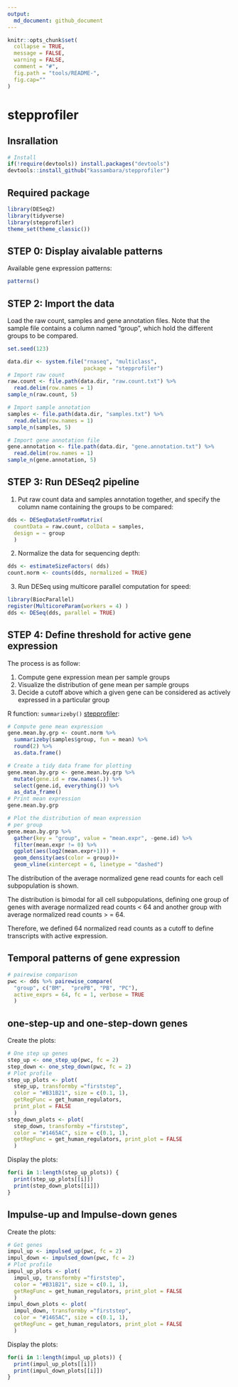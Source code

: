 ```yaml
---
output:
  md_document: github_document
---
```



```r
knitr::opts_chunk$set(
  collapse = TRUE,
  message = FALSE,
  warning = FALSE,
  comment = "#",
  fig.path = "tools/README-",
  fig.cap=""
)
```
   
# stepprofiler
   
   
## Insrallation
   
   
```r
# Install
if(!require(devtools)) install.packages("devtools")
devtools::install_github("kassambara/stepprofiler")
```

   
## Required package
  
```r
library(DESeq2)
library(tidyverse)
library(stepprofiler)
theme_set(theme_classic())
```
   
   
   
## STEP 0: Display aivalable patterns
  
Available gene expression patterns:
  
```r
patterns()
```
   
   
   
## STEP 2: Import the data
   
Load the raw count, samples and gene annotation files. Note that the sample file contains a column named "group", which hold the different groups to be compared.
   
   
```r
set.seed(123)

data.dir <- system.file("rnaseq", "multiclass",
                        package = "stepprofiler")
# Import raw count
raw.count <- file.path(data.dir, "raw.count.txt") %>%
  read.delim(row.names = 1)
sample_n(raw.count, 5)

# Import sample annotation
samples <- file.path(data.dir, "samples.txt") %>%
  read.delim(row.names = 1)
sample_n(samples, 5)

# Import gene annotation file
gene.annotation <- file.path(data.dir, "gene.annotation.txt") %>%
  read.delim(row.names = 1)
sample_n(gene.annotation, 5)
```
    
    
## STEP 3: Run DESeq2 pipeline 
   
1. Put raw count data and samples annotation together, and specify the column name containing the groups to be compared:
   
   
```r
dds <- DESeqDataSetFromMatrix(
  countData = raw.count, colData = samples, 
  design = ~ group
  )
```
   
   
2. Normalize the data for sequencing depth: 
   
```r
dds <- estimateSizeFactors( dds)
count.norm <- counts(dds, normalized = TRUE)
```
   
   
3. Run DESeq using multicore parallel computation for speed: 
   
```r
library(BiocParallel)
register(MulticoreParam(workers = 4) )
dds <- DESeq(dds, parallel = TRUE)
```

   
   
## STEP 4: Define threshold for active gene expression
    
    
The process is as follow:
  
1. Compute gene expression mean per sample groups
2. Visualize the distribution of gene mean per sample groups
3. Decide a cutoff above which a given gene can be considered as actively expressed in a particular group
   
  
R function: `summarizeby()` [stepprofiler]: 
   
   
```r
# Compute gene mean expression
gene.mean.by.grp <- count.norm %>%
  summarizeby(samples$group, fun = mean) %>%
  round(2) %>%
  as.data.frame()

# Create a tidy data frame for plotting
gene.mean.by.grp <- gene.mean.by.grp %>%
  mutate(gene.id = row.names(.)) %>%
  select(gene.id, everything()) %>%
  as_data_frame()
# Print mean expression
gene.mean.by.grp

# Plot the distribution of mean expression
# per group
gene.mean.by.grp %>%
  gather(key = "group", value = "mean.expr", -gene.id) %>%
  filter(mean.expr != 0) %>%
  ggplot(aes(log2(mean.expr+1))) +
  geom_density(aes(color = group))+
  geom_vline(xintercept = 6, linetype = "dashed")
```

    
The distribution of the average normalized gene read counts for each cell subpopulation is shown.   
  
The distribution is bimodal for all cell subpopulations, defining one group of genes with average normalized read counts < 64 and another group with average normalized read counts > = 64. 
  
Therefore, we defined 64 normalized read counts as a cutoff to define transcripts with active expression.  
   
   
## Temporal patterns of gene expression
   
   
```r
# pairewise comparison
pwc <- dds %>% pairewise_compare(
  "group", c("BM",  "prePB", "PB", "PC"),
  active_exprs = 64, fc = 1, verbose = TRUE
  )
```


## one-step-up and one-step-down genes


Create the plots: 

```r
# One step up genes
step_up <- one_step_up(pwc, fc = 2)
step_down <- one_step_down(pwc, fc = 2)
# Plot profile
step_up_plots <- plot(
  step_up, transformby ="firststep", 
  color = "#B31B21", size = c(0.1, 1),
  getRegFunc = get_human_regulators,
  print_plot = FALSE
  )
step_down_plots <- plot(
  step_down, transformby ="firststep",  
  color = "#1465AC", size = c(0.1, 1), 
  getRegFunc = get_human_regulators, print_plot = FALSE
  )
```
     
     
Display the plots: 
      
```r
for(i in 1:length(step_up_plots)) {
  print(step_up_plots[[i]])
  print(step_down_plots[[i]])
}
```


## Impulse-up and Impulse-down genes
   
   
   
Create the plots:  

```r
# Get genes
impul_up <- impulsed_up(pwc, fc = 2)
impul_down <- impulsed_down(pwc, fc = 2)
# Plot profile
impul_up_plots <- plot(
  impul_up, transformby ="firststep", 
  color = "#B31B21", size = c(0.1, 1),
  getRegFunc = get_human_regulators, print_plot = FALSE
  )
impul_down_plots <- plot(
  impul_down, transformby ="firststep",  
  color = "#1465AC", size = c(0.1, 1),
  getRegFunc = get_human_regulators, print_plot = FALSE
  )
```


Display the plots:
   
  
```r
for(i in 1:length(impul_up_plots)) {
  print(impul_up_plots[[i]])
  print(impul_down_plots[[i]])
}
```

